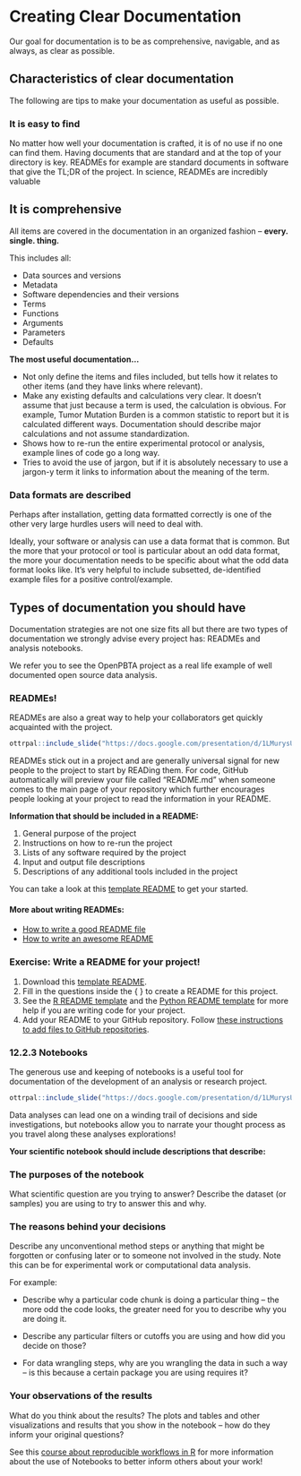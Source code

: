 # Creating Clear Documentation

Our goal for documentation is to be as comprehensive, navigable, and as always, as clear as possible.

## Characteristics of clear documentation

The following are tips to make your documentation as useful as possible. 

### It is easy to find

No matter how well your documentation is crafted, it is of no use if no one can find them. Having documents that are standard and at the top of your directory is key. READMEs for example are standard documents in software that give the TL;DR of the project. In science, READMEs are incredibly valuable

## It is comprehensive

All items are covered in the documentation in an organized fashion – **every. single. thing.** 

This includes all:

- Data sources and versions
- Metadata
- Software dependencies and their versions
- Terms
- Functions
- Arguments
- Parameters
- Defaults


**The most useful documentation…**

- Not only define the items and files included, but tells how it relates to other items (and they have links where relevant).
- Make any existing defaults and calculations very clear. It doesn’t assume that just because a term is used, the calculation is obvious. For example, Tumor Mutation Burden is a common statistic to report but it is calculated different ways. Documentation should describe major calculations and not assume standardization.
- Shows how to re-run the entire experimental protocol or analysis, example lines of code go a long way.
- Tries to avoid the use of jargon, but if it is absolutely necessary to use a jargon-y term it links to information about the meaning of the term.

### Data formats are described

Perhaps after installation, getting data formatted correctly is one of the other very large hurdles users will need to deal with.

Ideally, your software or analysis can use a data format that is common. But the more that your protocol or tool is particular about an odd data format, the more your documentation needs to be specific about what the odd data format looks like. It’s very helpful to include subsetted, de-identified example files for a positive control/example.

## Types of documentation you should have

Documentation strategies are not one size fits all but there are two types of documentation we strongly advise every project has: READMEs and analysis notebooks.

We refer you to see the OpenPBTA project as a real life example of well documented open source data analysis.

### READMEs!

READMEs are also a great way to help your collaborators get quickly acquainted with the project.

```r
ottrpal::include_slide("https://docs.google.com/presentation/d/1LMurysUhCjZb7DVF6KS9QmJ5NBjwWVjRn40MS9f2noE/edit?slide=id.gf8379bb805_0_11#slide=id.gf8379bb805_0_11")
```



READMEs stick out in a project and are generally universal signal for new people to the project to start by READing them. For code, GitHub automatically will preview your file called “README.md” when someone comes to the main page of your repository which further encourages people looking at your project to read the information in your README.

**Information that should be included in a README:**

1) General purpose of the project
1) Instructions on how to re-run the project
1) Lists of any software required by the project
1) Input and output file descriptions
1) Descriptions of any additional tools included in the project

You can take a look at this [template README](https://raw.githubusercontent.com/jhudsl/Reproducibility_in_Cancer_Informatics/main/resources/README-template.md) to get your started.

#### More about writing READMEs:

- [How to write a good README file](https://www.freecodecamp.org/news/how-to-write-a-good-readme-file/)
- [How to write an awesome README](https://medium.com/data-science/how-to-write-an-awesome-readme-68bf4be91f8b)

### **Exercise: Write a README for your project!**

1) Download this [template README](https://raw.githubusercontent.com/jhudsl/Reproducibility_in_Cancer_Informatics/main/resources/README-template.md).
2) Fill in the questions inside the { } to create a README for this project.
3) See the [R README template](https://github.com/jhudsl/reproducible-R-example) and the [Python README template](https://github.com/jhudsl/reproducible-python-example) for more help if you are writing code for your project.
4) Add your README to your GitHub repository. Follow [these instructions to add files to GitHub repositories](https://docs.github.com/en/repositories/working-with-files/managing-files/adding-a-file-to-a-repository#adding-a-file-to-a-repository-on-github).

### 12.2.3	Notebooks

The generous use and keeping of notebooks is a useful tool for documentation of the development of an analysis or research project.


```r
ottrpal::include_slide("https://docs.google.com/presentation/d/1LMurysUhCjZb7DVF6KS9QmJ5NBjwWVjRn40MS9f2noE/edit?slide=id.gf8f405fdab_0_186#slide=id.gf8f405fdab_0_186")
```


Data analyses can lead one on a winding trail of decisions and side investigations, but notebooks allow you to narrate your thought process as you travel along these analyses explorations!

**Your scientific notebook should include descriptions that describe:**

### The purposes of the notebook

What scientific question are you trying to answer? Describe the dataset (or samples) you are using to try to answer this and why.

### The reasons behind your decisions

Describe any unconventional method steps or anything that might be forgotten or confusing later or to someone not involved in the study. Note this can be for experimental work or computational data analysis.

For example:

- Describe why a particular code chunk is doing a particular thing – the more odd the code looks, the greater need for you to describe why you are doing it.

- Describe any particular filters or cutoffs you are using and how did you decide on those?

- For data wrangling steps, why are you wrangling the data in such a way – is this because a certain package you are using requires it?

###	Your observations of the results

What do you think about the results? The plots and tables and other visualizations and results that you show in the notebook – how do they inform your original questions?


See this [course about reproducible workflows in R](https://hutchdatascience.org/Tools_for_Reproducible_Workflows_in_R/reproducible-reports.html) for more information about the use of Notebooks to better inform others about your work!




